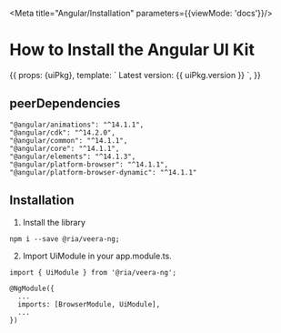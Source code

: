 
<Meta title="Angular/Installation" parameters={{viewMode: 'docs'}}/>

# How to Install the Angular UI Kit

<Story name="Installation">
  {{
    props: {uiPkg},
    template: `
      Latest version: {{ uiPkg.version }}
    `,
  }}
</Story>

## peerDependencies

```
"@angular/animations": "^14.1.1",
"@angular/cdk": "^14.2.0",
"@angular/common": "^14.1.1",
"@angular/core": "^14.1.1",
"@angular/elements": "^14.1.3",
"@angular/platform-browser": "^14.1.1",
"@angular/platform-browser-dynamic": "^14.1.1"
```

## Installation

1. Install the library
```
npm i --save @ria/veera-ng;
```

2. Import UiModule in your app.module.ts.

```
import { UiModule } from '@ria/veera-ng';

@NgModule({
  ...
  imports: [BrowserModule, UiModule],
  ...
})
```
